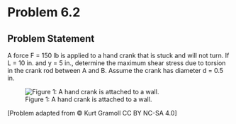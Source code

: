 # Problem 6.2 {.unnumbered}

## Problem Statement

A force F = 150 lb is applied to a hand crank that is stuck and will not turn. If L = 10 in. and y = 5 in., determine the maximum shear stress due to torsion in the crank rod between A and B. Assume the crank has diameter d = 0.5 in.

![Figure 1: A hand crank is attached to a wall.](images/267.png){fig-alt="A hand crank is attached to the wall. Member AB is attached the wall and member CD is where the force is applied. AB and CD are length L and BC has length y."}

\[Problem adapted from © Kurt Gramoll CC BY NC-SA 4.0\]